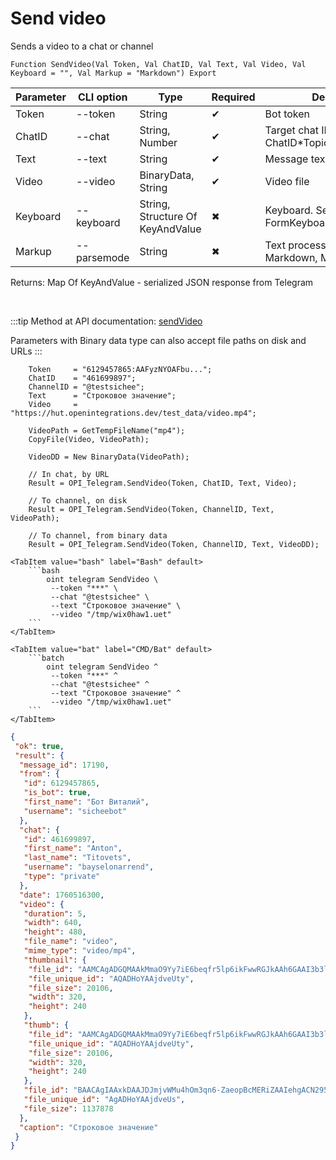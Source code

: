 ﻿---
sidebar_position: 3
description: Send video and other functions to work with Telegram in the Open Integration Package, a free open-source integration library for 1C:Enterprise 8, OneScript and CLI
keywords: [1C, 1С, 1С:Enterprise, 1С:Enterprise 8.3, API, Integration, Services, Exchange, OneScript, CLI, Telegram]
---


# Send video
 Sends a video to a chat or channel



`Function SendVideo(Val Token, Val ChatID, Val Text, Val Video, Val Keyboard = "", Val Markup = "Markdown") Export`

  | Parameter | CLI option | Type | Required | Description |
  |-|-|-|-|-|
  | Token | --token | String | &#x2714; | Bot token |
  | ChatID | --chat | String, Number | &#x2714; | Target chat ID or ChatID*TopicID |
  | Text | --text | String | &#x2714; | Message text |
  | Video | --video | BinaryData, String | &#x2714; | Video file |
  | Keyboard | --keyboard | String, Structure Of KeyAndValue | &#x2716; | Keyboard. See FormKeyboardFromButtonArray |
  | Markup | --parsemode | String | &#x2716; | Text processing type (HTML, Markdown, MarkdownV2) |

  
  Returns:  Map Of KeyAndValue - serialized JSON response from Telegram

<br/>

:::tip
Method at API documentation: [sendVideo](https://core.telegram.org/bots/api#sendvideo)

Parameters with Binary data type can also accept file paths on disk and URLs
:::
<br/>


```bsl title="1C:Enterprise/OneScript code example"
    Token     = "6129457865:AAFyzNYOAFbu...";
    ChatID    = "461699897";
    ChannelID = "@testsichee";
    Text      = "Строковое значение";
    Video     = "https://hut.openintegrations.dev/test_data/video.mp4";

    VideoPath = GetTempFileName("mp4");
    CopyFile(Video, VideoPath);

    VideoDD = New BinaryData(VideoPath);

    // In chat, by URL
    Result = OPI_Telegram.SendVideo(Token, ChatID, Text, Video);

    // To channel, on disk
    Result = OPI_Telegram.SendVideo(Token, ChannelID, Text, VideoPath);

    // To channel, from binary data
    Result = OPI_Telegram.SendVideo(Token, ChannelID, Text, VideoDD);
```
 

 <Tabs>
  
    <TabItem value="bash" label="Bash" default>
        ```bash
            oint telegram SendVideo \
             --token "***" \
             --chat "@testsichee" \
             --text "Строковое значение" \
             --video "/tmp/wix0haw1.uet"
        ```
    </TabItem>
  
    <TabItem value="bat" label="CMD/Bat" default>
        ```batch
            oint telegram SendVideo ^
             --token "***" ^
             --chat "@testsichee" ^
             --text "Строковое значение" ^
             --video "/tmp/wix0haw1.uet"
        ```
    </TabItem>
</Tabs>


```json title="Result"
{
 "ok": true,
 "result": {
  "message_id": 17190,
  "from": {
   "id": 6129457865,
   "is_bot": true,
   "first_name": "Бот Виталий",
   "username": "sicheebot"
  },
  "chat": {
   "id": 461699897,
   "first_name": "Anton",
   "last_name": "Titovets",
   "username": "bayselonarrend",
   "type": "private"
  },
  "date": 1760516300,
  "video": {
   "duration": 5,
   "width": 640,
   "height": 480,
   "file_name": "video",
   "mime_type": "video/mp4",
   "thumbnail": {
    "file_id": "AAMCAgADGQMAAkMmaO9Yy7iE6beqfr5lp6ikFwwRGJkAAh6GAAI3b3lLw9Y7Q783A68BAAdtAAM2BA",
    "file_unique_id": "AQADHoYAAjdveUty",
    "file_size": 20106,
    "width": 320,
    "height": 240
   },
   "thumb": {
    "file_id": "AAMCAgADGQMAAkMmaO9Yy7iE6beqfr5lp6ikFwwRGJkAAh6GAAI3b3lLw9Y7Q783A68BAAdtAAM2BA",
    "file_unique_id": "AQADHoYAAjdveUty",
    "file_size": 20106,
    "width": 320,
    "height": 240
   },
   "file_id": "BAACAgIAAxkDAAJDJmjvWMu4hOm3qn6-ZaeopBcMERiZAAIehgACN295S8PWO0O_NwOvNgQ",
   "file_unique_id": "AgADHoYAAjdveUs",
   "file_size": 1137878
  },
  "caption": "Строковое значение"
 }
}
```
